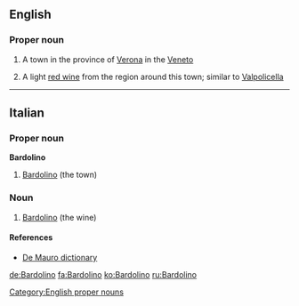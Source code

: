 ==English==

===Proper noun===
{{en-proper noun|s|-}}

# {{uncountable}} A town in the province of [[Verona]] in the [[Veneto]]
# {{countable}} A light [[red wine]] from the region around this town; similar to [[Valpolicella]]

[[Category:English proper nouns]]

----

==Italian==

===Proper noun===
'''Bardolino'''

# [[#English|Bardolino]] (the town)

===Noun===
{{it-noun|Bardolin|m|o|i}}

# [[#English|Bardolino]] (the wine)

====References====
* [http://www.demauroparavia.it/12347 De Mauro dictionary]

[[de:Bardolino]]
[[fa:Bardolino]]
[[ko:Bardolino]]
[[ru:Bardolino]]